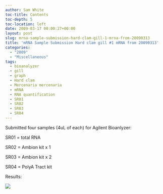 ```yaml
---
author: Sam White
toc-title: Contents
toc-depth: 5
toc-location: left
date: 2009-03-17 00:00:27+00:00
layout: post
slug: mrna-sample-submission-hard-clam-gill-1-mrna-from-20090313
title: 'mRNA Sample Submission Hard clam gill #1 mRNA from 20090313'
categories:
  - "2009"
  - "Miscellaneous"
tags:
  - bioanalyzer
  - gill
  - graph
  - Hard clam
  - Mercenaria mercenaria
  - mRNA
  - RNA quantification
  - SR01
  - SR02
  - SR03
  - SR04
---
```


Submitted four samples (4uL of each) for Agilent Bioanlyzer:

SR01 = total RNA

SR02 = Ambion kit x 1

SR03 = Ambion kit x 2

SR04 = PolyA Tract kit

Results:

![](https://eagle.fish.washington.edu/Arabidopsis/Bioanalyzer%20Data/20090320_Hclam_RNAs/20090319_Hclam_gel_LABELED.jpg)
